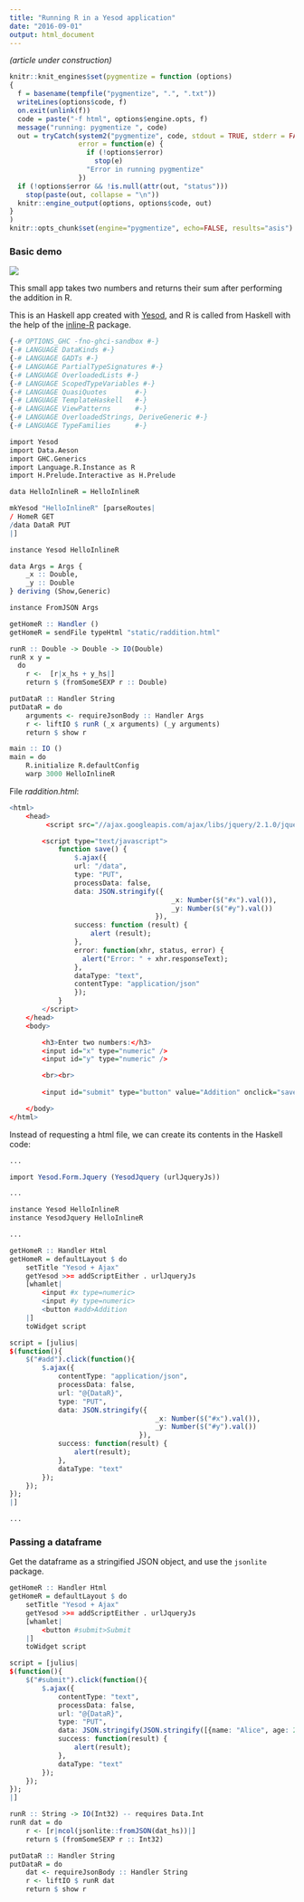 ```yaml
---
title: "Running R in a Yesod application"
date: "2016-09-01"
output: html_document
---
```


*(article under construction)*

<link rel="stylesheet" type="text/css" href="assets/css/myhighlight.css">

```r
knitr::knit_engines$set(pygmentize = function (options) 
{
  f = basename(tempfile("pygmentize", ".", ".txt"))
  writeLines(options$code, f)
  on.exit(unlink(f))
  code = paste("-f html", options$engine.opts, f)
  message("running: pygmentize ", code)
  out = tryCatch(system2("pygmentize", code, stdout = TRUE, stderr = FALSE), 
                 error = function(e) {
                   if (!options$error)
                     stop(e)
                   "Error in running pygmentize"
                 })
  if (!options$error && !is.null(attr(out, "status"))) 
    stop(paste(out, collapse = "\n"))
  knitr::engine_output(options, options$code, out)
}
)
knitr::opts_chunk$set(engine="pygmentize", echo=FALSE, results="asis")
```


### Basic demo

![](assets/img/RunRInYesod_ss.png)


This small app takes two numbers and returns their sum after performing the addition in R. 

This is an Haskell app created with [Yesod](https://en.wikipedia.org/wiki/Yesod_(web_framework)), and R is called from Haskell with the help of the [inline-R](https://tweag.github.io/HaskellR/) package.

```r
{-# OPTIONS_GHC -fno-ghci-sandbox #-}
{-# LANGUAGE DataKinds #-}
{-# LANGUAGE GADTs #-}
{-# LANGUAGE PartialTypeSignatures #-}
{-# LANGUAGE OverloadedLists #-}
{-# LANGUAGE ScopedTypeVariables #-}
{-# LANGUAGE QuasiQuotes       #-}
{-# LANGUAGE TemplateHaskell   #-}
{-# LANGUAGE ViewPatterns      #-}
{-# LANGUAGE OverloadedStrings, DeriveGeneric #-}
{-# LANGUAGE TypeFamilies      #-}

import Yesod
import Data.Aeson
import GHC.Generics
import Language.R.Instance as R
import H.Prelude.Interactive as H.Prelude

data HelloInlineR = HelloInlineR

mkYesod "HelloInlineR" [parseRoutes|
/ HomeR GET
/data DataR PUT
|]

instance Yesod HelloInlineR

data Args = Args {
    _x :: Double,
    _y :: Double
} deriving (Show,Generic)

instance FromJSON Args

getHomeR :: Handler ()
getHomeR = sendFile typeHtml "static/raddition.html"

runR :: Double -> Double -> IO(Double)
runR x y = 
  do
    r <-  [r|x_hs + y_hs|]
    return $ (fromSomeSEXP r :: Double) 

putDataR :: Handler String
putDataR = do
    arguments <- requireJsonBody :: Handler Args
    r <- liftIO $ runR (_x arguments) (_y arguments)
    return $ show r

main :: IO ()
main = do 
    R.initialize R.defaultConfig
    warp 3000 HelloInlineR
```


File *raddition.html*:

```r
<html>
	<head>
		 <script src="//ajax.googleapis.com/ajax/libs/jquery/2.1.0/jquery.min.js"></script>

		<script type="text/javascript">
			function save() {
				$.ajax({
				url: "/data",
				type: "PUT",
				processData: false,
				data: JSON.stringify({
										_x: Number($("#x").val()), 
										_y: Number($("#y").val())
									}),
				success: function (result) {
					alert (result);
				},
				error: function(xhr, status, error) {
				  alert("Error: " + xhr.responseText);
				},
				dataType: "text",
				contentType: "application/json"
				}); 
			}
		</script>
	</head>
	<body>

		<h3>Enter two numbers:</h3>
		<input id="x" type="numeric" />
		<input id="y" type="numeric" />

		<br><br>
		
		<input id="submit" type="button" value="Addition" onclick="save()">

	</body>
</html>
```


Instead of requesting a html file, we can create its contents in the Haskell code:

```r
...

import Yesod.Form.Jquery (YesodJquery (urlJqueryJs))

...

instance Yesod HelloInlineR
instance YesodJquery HelloInlineR

...

getHomeR :: Handler Html
getHomeR = defaultLayout $ do
    setTitle "Yesod + Ajax"
    getYesod >>= addScriptEither . urlJqueryJs
    [whamlet|
        <input #x type=numeric>
        <input #y type=numeric>
        <button #add>Addition
    |]
    toWidget script

script = [julius|
$(function(){
    $("#add").click(function(){
        $.ajax({
            contentType: "application/json",
            processData: false,
            url: "@{DataR}",
            type: "PUT",
            data: JSON.stringify({
									_x: Number($("#x").val()), 
									_y: Number($("#y").val())
								}),
            success: function(result) {
                alert(result);
            },
            dataType: "text"
        });
    });
});
|]

...
```



### Passing a dataframe 

Get the dataframe as a stringified JSON object, and use the `jsonlite` package.

```r
getHomeR :: Handler Html
getHomeR = defaultLayout $ do
    setTitle "Yesod + Ajax"
    getYesod >>= addScriptEither . urlJqueryJs
    [whamlet|
        <button #submit>Submit
    |]
    toWidget script

script = [julius|
$(function(){
    $("#submit").click(function(){
        $.ajax({
            contentType: "text",
            processData: false,
            url: "@{DataR}",
            type: "PUT",
            data: JSON.stringify(JSON.stringify([{name: "Alice", age: 25}, {name: "Bob", age: 30}])),
            success: function(result) {
                alert(result);
            },
            dataType: "text"
        });
    });
});
|]

runR :: String -> IO(Int32) -- requires Data.Int
runR dat = do
    r <- [r|ncol(jsonlite::fromJSON(dat_hs))|]
    return $ (fromSomeSEXP r :: Int32) 

putDataR :: Handler String
putDataR = do
    dat <- requireJsonBody :: Handler String
    r <- liftIO $ runR dat
    return $ show r
```

